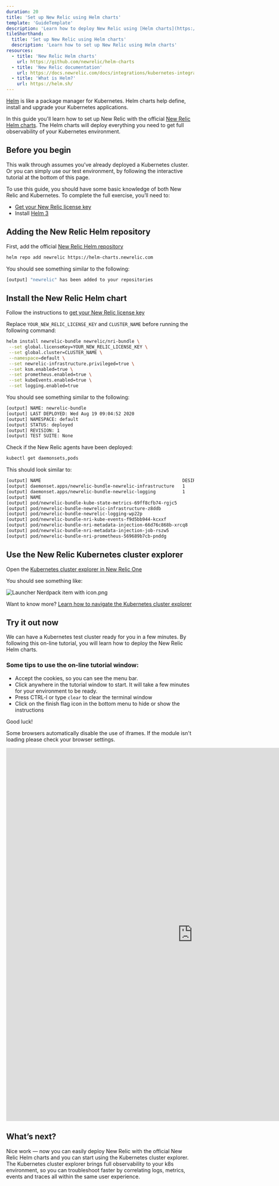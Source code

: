 ```yaml
---
duration: 20
title: 'Set up New Relic using Helm charts'
template: 'GuideTemplate'
description: 'Learn how to deploy New Relic using [Helm charts](https://github.com/newrelic/helm-charts).'
tileShorthand:
  title: 'Set up New Relic using Helm charts'
  description: 'Learn how to set up New Relic using Helm charts'
resources:
  - title: 'New Relic Helm charts'
    url: https://github.com/newrelic/helm-charts
  - title: 'New Relic documentation'
    url: https://docs.newrelic.com/docs/integrations/kubernetes-integration/installation/install-kubernetes-integration-using-helm
  - title: 'What is Helm?'
    url: https://helm.sh/
---
```


<Intro>

[Helm](https://helm.sh/) is like a package manager for Kubernetes. Helm charts help define, install and upgrade your Kubernetes applications.

In this guide you'll learn how to set up New Relic with the official [New Relic Helm charts](https://github.com/newrelic/helm-charts).
The Helm charts will deploy everything you need to get full observability of your Kubernetes environment.

</Intro>

## Before you begin

This walk through assumes you’ve already deployed a Kubernetes cluster. Or you can simply use our test environment, by following the interactive tutorial at the bottom of this page.

To use this guide, you should have some basic knowledge of both New Relic and Kubernetes. To complete the full exercise, you’ll need to:

- [Get your New Relic license key](https://docs.newrelic.com/docs/accounts/accounts-billing/account-setup/new-relic-license-key)
- Install [Helm 3](https://helm.sh/docs/intro/install/)

<Steps>
<Step>

## Adding the New Relic Helm repository

First, add the official [New Relic Helm repository](https://github.com/newrelic/helm-charts)

```bash
helm repo add newrelic https://helm-charts.newrelic.com
```

You should see something similar to the following:

```bash copyable=false
[output] "newrelic" has been added to your repositories
```

</Step>
<Step>

## Install the New Relic Helm chart

Follow the instructions to [get your New Relic license key](https://docs.newrelic.com/docs/accounts/accounts-billing/account-setup/new-relic-license-key)

Replace `YOUR_NEW_RELIC_LICENSE_KEY` and `CLUSTER_NAME` before running the following command:

```bash
helm install newrelic-bundle newrelic/nri-bundle \
 --set global.licenseKey=YOUR_NEW_RELIC_LICENSE_KEY \
 --set global.cluster=CLUSTER_NAME \
 --namespace=default \
 --set newrelic-infrastructure.privileged=true \
 --set ksm.enabled=true \
 --set prometheus.enabled=true \
 --set kubeEvents.enabled=true \
 --set logging.enabled=true
```

You should see something similar to the following:

```bash copyable=false
[output] NAME: newrelic-bundle
[output] LAST DEPLOYED: Wed Aug 19 09:04:52 2020
[output] NAMESPACE: default
[output] STATUS: deployed
[output] REVISION: 1
[output] TEST SUITE: None
```

Check if the New Relic agents have been deployed:

```bash
kubectl get daemonsets,pods
```

This should look similar to:

```bash copyable=false
[output] NAME                                                     DESIRED   CURRENT   READY   UP-TO-DATE   AVAILABLE   NODE SELECTOR   AGE
[output] daemonset.apps/newrelic-bundle-newrelic-infrastructure   1         1         1       1            1           <none>          2m53s
[output] daemonset.apps/newrelic-bundle-newrelic-logging          1         1         1       1            1           <none>          2m53s
[output] NAME                                                          READY   STATUS      RESTARTS   AGE
[output] pod/newrelic-bundle-kube-state-metrics-69ff8cfb74-rgjc5       1/1     Running     0          2m53s
[output] pod/newrelic-bundle-newrelic-infrastructure-z8ddb             1/1     Running     0          2m53s
[output] pod/newrelic-bundle-newrelic-logging-wp22p                    1/1     Running     0          2m53s
[output] pod/newrelic-bundle-nri-kube-events-f9d5bb944-kcxxf           2/2     Running     0          2m53s
[output] pod/newrelic-bundle-nri-metadata-injection-66d76c868b-xrcq8   1/1     Running     0          2m53s
[output] pod/newrelic-bundle-nri-metadata-injection-job-rszw5          0/1     Completed   0          2m53s
[output] pod/newrelic-bundle-nri-prometheus-569689b7cb-pnddg           1/1     Running     0          2m53s
```

</Step>
<Step>

## Use the New Relic Kubernetes cluster explorer

Open the [Kubernetes cluster explorer in New Relic One](https://one.newrelic.com/launcher/k8s-cluster-explorer-nerdlet.cluster-explorer-launcher?pane=eyJuZXJkbGV0SWQiOiJrOHMtY2x1c3Rlci1leHBsb3Jlci1uZXJkbGV0Lms4cy1jbHVzdGVyLWxpc3QifQ==)

You should see something like:

![Launcher Nerdpack item with icon.png](../../images/kubernetes-helm-deployment/k8s-cluster-explorer.png)

Want to know more? [Learn how to navigate the Kubernetes cluster explorer](https://docs.newrelic.com/docs/integrations/kubernetes-integration/understand-use-data/kubernetes-cluster-explorer)

</Step>
</Steps>

## Try it out now

We can have a Kubernetes test cluster ready for you in a few minutes. By following this on-line tutorial, you will learn how to deploy the New Relic Helm charts.

### Some tips to use the on-line tutorial window:

- Accept the cookies, so you can see the menu bar.
- Click anywhere in the tutorial window to start. It will take a few minutes for your environment to be ready.
- Press CTRL-l or type `clear` to clear the terminal window
- Click on the finish flag icon in the bottom menu to hide or show the instructions

Good luck!

<Callout variant="important">

Some browsers automatically disable the use of iframes. If the module isn't loading
please check your browser settings.

</Callout>

<iframe
  title="Instruct K8s Helm Module"
  width="1000"
  height="1000"
  sandbox="allow-same-origin allow-scripts allow-popups allow-forms"
  src="https://play.instruqt.com/embed/newrelic/nr-k8s-helm"
  style="border: 0;"
>
  <p>Your browser does not support iframes.</p>
</iframe>

## What’s next?

Nice work — now you can easily deploy New Relic with the official New Relic Helm charts and you can start using the Kubernetes cluster explorer.
The Kubernetes cluster explorer brings full observability to your k8s environment, so you can troubleshoot faster by correlating logs, metrics, events and traces all within the same user experience.
